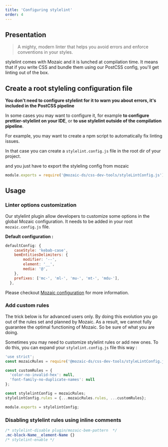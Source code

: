 ```yaml
---
title: 'Configuring stylelint'
order: 4
---
```


## Presentation

> A mighty, modern linter that helps you avoid errors and enforce conventions in your styles.

<Highlight>

stylelint comes with Mozaic and it is lunched at compilation time. It means that if you write CSS and bundle them using our PostCSS config, you'll get linting out of the box.

</Highlight>


## Create a root styleling configuration file

<Highlight theme="tips">

**You don't need to configure stylelint for it to warn you about errors, it's included in the PostCSS pipeline**

In some cases you may want to configure it, for example **to configure prettier-stylelint on your IDE**, or **to use stylelint outside of the compilation pipeline**.

</Highlight>


For example, you may want to create a npm script to automatically fix linting issues.

In that case you can create a `stylelint.config.js` file in the root dir of your project.

and you just have to export the styleling config from mozaic

```js
module.exports = require('@mozaic-ds/css-dev-tools/styleLintConfig.js')
```

## Usage

### Linter options customization

Our stylelint plugin allow developers to customize some options in the global Mozaic configuration.
It needs to be added in your root `mozaic.config.js` file.

**Default configuration :**
```js
defaultConfig: {
    caseStyle: 'kebab-case',
    bemEntitiesDelimiters: {
        modifier: '--',
        element: '__',
        media: '@',
    },
    prefixes: ['mc-', 'ml-', 'mu-', 'mt-', 'mdu-'],
  },
```

<Highlight title="More informations here">

Please checkout [Mozaic configuration](/GetStarted/Developers/Configuration/#stylelint-options-) for more information.

</Highlight>

### Add custom rules

<Highlight theme="warning" title="Only for advanced users">
  The trick below is for advanced users only.
  By doing this evolution you go out of the rules set and planned by Mozaic.
  As a result, we cannot fully guarantee the optimal functioning of Mozaic. So be sure of what you are doing.
</Highlight>

Sometimes you may need to customize stylelint rules or add new ones. To do this, you can expand your `stylelint.config.js` file this way :

```js
'use strict';
const mozaicRules = require('@mozaic-ds/css-dev-tools/styleLintConfig.js');

const customRules = {
  'color-no-invalid-hex': null,
  'font-family-no-duplicate-names': null
};

const stylelintConfig = mozaicRules;
stylelintConfig.rules = {...mozaicRules.rules, ...customRules};

module.exports = stylelintConfig;
```


### Disabling stylelint rules using inline comments

```scss
/* stylelint-disable plugin/mozaic-bem-pattern  */
.mc-block-Name__element-Name {}
/* stylelint-enable */
```
